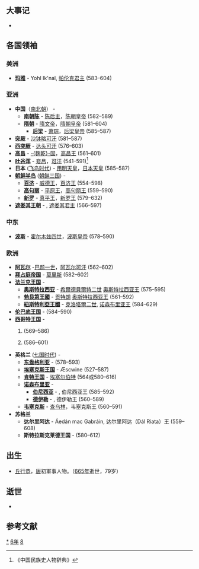 {{yearTOC|586|高昌'''[[延昌_(麴乾固)|延昌]]二十六年'''；西梁'''[[广运_(萧琮)|广运]]元年'''；南朝陳'''[[至德_(陈叔宝)|至德]]四年'''；隋'''[[开皇|开皇]]六年'''；新罗'''[[建福_(新羅真平王)|建福]]三年'''}}

== 大事记 ==
*

== 各国领袖 ==
=== 美洲 ===
*'''[[玛雅文明|玛雅]]''' - Yohl Ik'nal, [[帕伦克|帕伦克君主]] (583–604)
===亚洲===
*'''中国'''（[[南北朝|南北朝]]） - 
**'''[[南朝陈|南朝陈]]''' - [[陈后主|陈后主]]，[[南北朝君主列表|陈朝皇帝]] (582–589)
**'''[[隋朝|隋朝]]''' - [[隋文帝|隋文帝]]，[[隋朝君主列表|隋朝皇帝]] (581–604)
***'''[[后梁_(南朝)|后梁]]''' - [[萧琮|萧琮]]，[[南北朝君主列表|后梁皇帝]] (585–587)
*'''[[突厥|突厥]]''' - [[沙钵略可汗|沙钵略可汗]] (581–587)
*'''[[西突厥|西突厥]]''' - [[达头可汗|达头可汗]] (576–603)
*'''[[高昌|高昌]]''' -  [[麴乾固|-{麴乾}-固]]，[[麴氏高昌|高昌王]] (561–601)
*'''[[吐谷浑|吐谷浑]]''' - [[夸吕|夸吕]]，[[吐谷浑首领列表|可汗]] (541–591)<ref>《中国民族史人物辞典》</ref>
*'''日本''' ([[飞鸟时代|飞鸟时代]]) - [[用明天皇|用明天皇]]，[[日本天皇列表|日本天皇]] (585–587)
*'''[[朝鲜半岛|朝鲜半岛]]''' ([[朝鲜三国|朝鲜三国]]) -
**'''[[百济|百济]]''' - [[威德王_(百濟)|威德王]]，[[百济君主列表|百济王]] (554–598)
**'''[[高句丽|高句丽]]''' - [[平原王|平原王]]，[[高句丽君主列表|高句丽王]] (559–590)
**'''[[新罗|新罗]]''' - [[真平王|真平王]]，[[新罗君主列表|新罗王]] (579–632)
*'''[[遮娄其王朝|遮娄其王朝]]''' - {{link-en|稱鎧王一世|Kirtivarman I}}, [[遮娄其王朝#历代君主|遮娄其君主]] (566–597)
===中东===
*'''[[波斯|波斯]]''' - [[霍尔木兹四世|霍尔木兹四世]]，[[萨珊王朝|波斯皇帝]] (578–590)
===欧洲===
*'''[[阿瓦尔人|阿瓦尔]]''' -[[伯颜一世|巴颜一世]]，[[可汗|阿瓦尔可汗]] (562–602)
*'''[[拜占庭帝国|拜占庭帝国]]''' - [[莫里斯_(拜占庭)|莫里斯]] (582–602)
*'''[[法兰克王国|法兰克王国]]''' - 
**'''[[奥斯特拉西亚|奥斯特拉西亚]]''' - [[希爾德貝爾特二世|希爾德貝爾特二世]] [[墨洛温王朝|奥斯特拉西亚王]] (575–595)
**'''[[勃艮第|勃艮第王國]]''' - [[贡特朗|贡特朗]] [[墨洛温王朝|奥斯特拉西亚王]] (561–592)
**'''[[紐斯特利亞|紐斯特利亞王國]]''' - [[克洛泰尔二世|克洛塔爾二世]], [[墨洛温王朝|诺森布里亚王]] (584–629)
*'''[[伦巴底人|伦巴底王国]]''' - {{link-en|奥塔里|Authari}} (584–590)
*'''[[西哥特王国|西哥特王国]]''' - 
*#{{link-en|利奥维吉尔德|Liuvigild}} (569–586)
*#{{link-en|里卡雷多|Reccared}} (586–601)
*'''英格兰''' ([[七国时代|七国时代]]) - 
**'''[[东盎格利亚|东盎格利亚]]''' - {{link-en|提提拉|Tytila of East Anglia}} (578–593)
**'''[[埃塞克斯王国|埃塞克斯王国]]''' - Æscwine (527–587)
**'''[[肯特王国|肯特王国]]''' - [[埃塞尔伯特_(肯特王国)|埃塞尔伯特]] (564或580–616)
**'''[[诺森布里亚|诺森布里亚]]''' - 
***'''[[伯尼西亚|伯尼西亚]]''' - {{link-en|豪撒|Hussa of Bernicia}}, 伯尼西亚王 (585–592)
***'''[[德伊勒|德伊勒]]''' - {{link-en|埃拉|Ælla of Deira}}, 德伊勒王 (560–589)
**'''[[韦塞克斯|韦塞克斯]]''' - [[查乌林_(威塞克斯)|查乌林]]，韦塞克斯王 (560–591)
*'''苏格兰'''
**'''达尔里阿达''' - Áedán mac Gabráin, 达尔里阿达（Dál Riata）王 (559–608)
**'''斯特拉斯克莱德王国''' - {{link-en|赖泽赫·哈尔|Rhydderch Hael}} (580–612)

== 出生 ==
* [[丘行恭|丘行恭]]，[[唐朝|唐]]初軍事人物。（[[665年|665年]]逝世，79岁）

== 逝世 ==
{{Wikisource year mention}}
*
==参考文献==
{{reflist}}

[[Category:586年|*]]
[[Category:580年代|6年]]
[[Category:6世纪各年|8]]